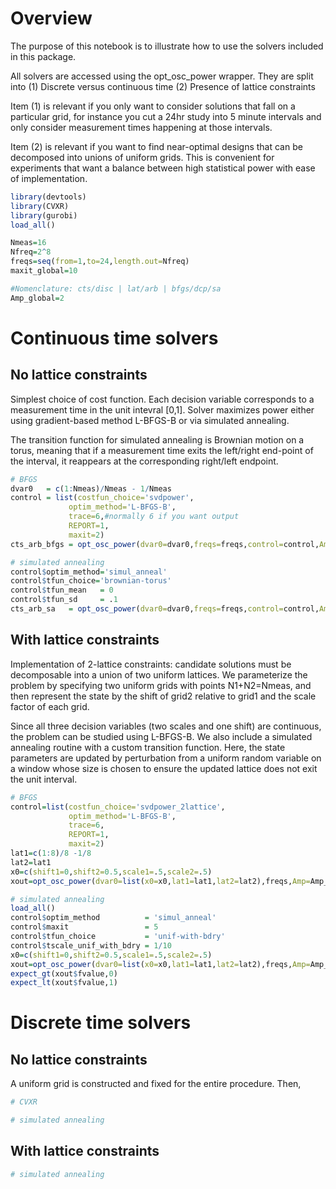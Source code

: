 # Overview
The purpose of this notebook is to illustrate how to use the solvers included in this package.

All solvers are accessed using the opt_osc_power wrapper. They are split into 
(1) Discrete versus continuous time
(2) Presence of lattice constraints

Item (1) is relevant if you only want to consider solutions that fall on a particular grid, for instance you cut a 24hr study into 5 minute intervals and only consider measurement times happening at those intervals.

Item (2) is relevant if you want to find near-optimal designs that can be decomposed into unions of uniform grids. This is convenient for experiments that want a balance between high statistical power with ease of implementation.
```r
library(devtools)
library(CVXR)
library(gurobi)
load_all()
```


```r
Nmeas=16
Nfreq=2^8
freqs=seq(from=1,to=24,length.out=Nfreq)
maxit_global=10

#Nomenclature: cts/disc | lat/arb | bfgs/dcp/sa 
Amp_global=2
```
# Continuous time solvers

## No lattice constraints

Simplest choice of cost function. Each decision variable corresponds to a measurement time in the unit intevral [0,1]. Solver maximizes power either using gradient-based method L-BFGS-B or via simulated annealing.

The transition function for simulated annealing is Brownian motion on a torus, meaning that if a measurement time exits the left/right end-point of the interval, it reappears at the corresponding right/left endpoint. 
```r
# BFGS
dvar0   = c(1:Nmeas)/Nmeas - 1/Nmeas
control = list(costfun_choice='svdpower',
             optim_method='L-BFGS-B',
             trace=6,#normally 6 if you want output
             REPORT=1,
             maxit=2)
cts_arb_bfgs = opt_osc_power(dvar0=dvar0,freqs=freqs,control=control,Amp=Amp_global)

# simulated annealing
control$optim_method='simul_anneal'
control$tfun_choice='brownian-torus'
control$tfun_mean   = 0 
control$tfun_sd     = .1
cts_arb_sa   = opt_osc_power(dvar0=dvar0,freqs=freqs,control=control,Amp=Amp_global)
```

## With lattice constraints

Implementation of 2-lattice constraints: candidate solutions must be decomposable into a union of two uniform lattices. We parameterize the problem by specifying two uniform grids with points N1+N2=Nmeas, and then represent the state by the shift of grid2 relative to grid1 and the scale factor of each grid.

Since all three decision variables (two scales and one shift) are continuous, the problem can be studied using L-BFGS-B. We also include a simulated annealing routine with a custom transition function. Here, the state parameters are updated by perturbation from a uniform random variable on a window whose size is chosen to ensure the updated lattice does not exit the unit interval.
```r
# BFGS
control=list(costfun_choice='svdpower_2lattice',
             optim_method='L-BFGS-B',
             trace=6,
             REPORT=1,
             maxit=2)
lat1=c(1:8)/8 -1/8
lat2=lat1
x0=c(shift1=0,shift2=0.5,scale1=.5,scale2=.5)
xout=opt_osc_power(dvar0=list(x0=x0,lat1=lat1,lat2=lat2),freqs,Amp=Amp_global,control)

# simulated annealing
load_all()
control$optim_method          = 'simul_anneal'
control$maxit                 = 5
control$tfun_choice           = 'unif-with-bdry'
control$tscale_unif_with_bdry = 1/10
x0=c(shift1=0,shift2=0.5,scale1=.5,scale2=.5)
xout=opt_osc_power(dvar0=list(x0=x0,lat1=lat1,lat2=lat2),freqs,Amp=Amp_global,control)
expect_gt(xout$fvalue,0)
expect_lt(xout$fvalue,1)
```


# Discrete time solvers

## No lattice constraints

A uniform grid is constructed and fixed for the entire procedure. Then,

```r
# CVXR

# simulated annealing

```
## With lattice constraints

```r
# simulated annealing

```